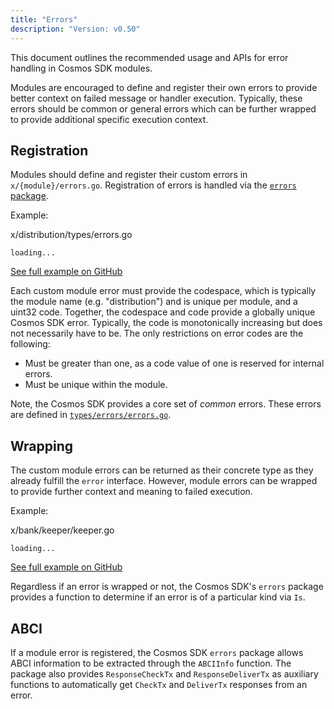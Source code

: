 ```yaml
---
title: "Errors"
description: "Version: v0.50"
---
```


<Note>
  This document outlines the recommended usage and APIs for error handling in Cosmos SDK modules.
</Note>

Modules are encouraged to define and register their own errors to provide better context on failed message or handler execution. Typically, these errors should be common or general errors which can be further wrapped to provide additional specific execution context.

## Registration[​](#registration "Direct link to Registration")

Modules should define and register their custom errors in `x/{module}/errors.go`. Registration of errors is handled via the [`errors` package](https://github.com/cosmos/cosmos-sdk/blob/main/errors/errors.go).

Example:

x/distribution/types/errors.go

```
loading...
```

[See full example on GitHub](https://github.com/cosmos/cosmos-sdk/blob/v0.50.0-alpha.0/x/distribution/types/errors.go)

Each custom module error must provide the codespace, which is typically the module name (e.g. "distribution") and is unique per module, and a uint32 code. Together, the codespace and code provide a globally unique Cosmos SDK error. Typically, the code is monotonically increasing but does not necessarily have to be. The only restrictions on error codes are the following:

* Must be greater than one, as a code value of one is reserved for internal errors.
* Must be unique within the module.

Note, the Cosmos SDK provides a core set of *common* errors. These errors are defined in [`types/errors/errors.go`](https://github.com/cosmos/cosmos-sdk/blob/main/types/errors/errors.go).

## Wrapping[​](#wrapping "Direct link to Wrapping")

The custom module errors can be returned as their concrete type as they already fulfill the `error` interface. However, module errors can be wrapped to provide further context and meaning to failed execution.

Example:

x/bank/keeper/keeper.go

```
loading...
```

[See full example on GitHub](https://github.com/cosmos/cosmos-sdk/blob/v0.50.0-alpha.0/x/bank/keeper/keeper.go#L141-L182)

Regardless if an error is wrapped or not, the Cosmos SDK's `errors` package provides a function to determine if an error is of a particular kind via `Is`.

## ABCI[​](#abci "Direct link to ABCI")

If a module error is registered, the Cosmos SDK `errors` package allows ABCI information to be extracted through the `ABCIInfo` function. The package also provides `ResponseCheckTx` and `ResponseDeliverTx` as auxiliary functions to automatically get `CheckTx` and `DeliverTx` responses from an error.
